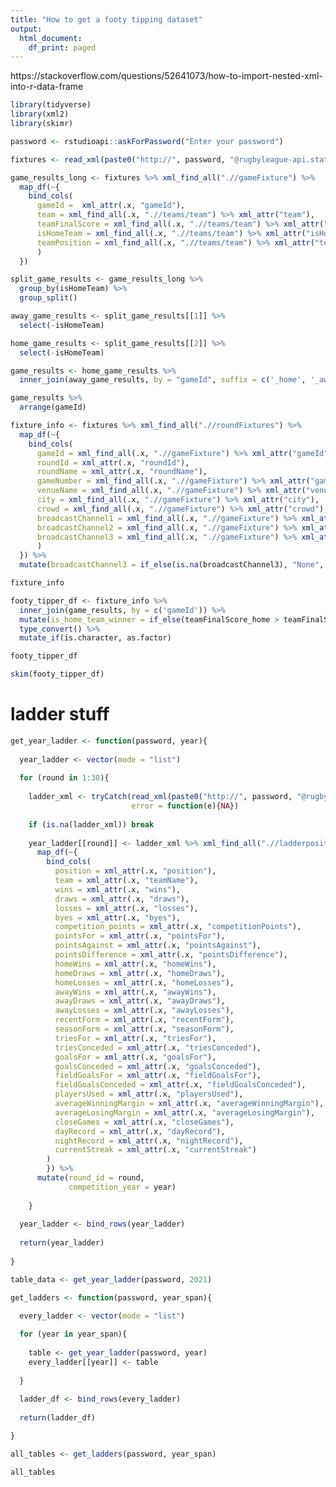 ```yaml
---
title: "How to get a footy tipping dataset"
output:
  html_document:
    df_print: paged
---
```


https://stackoverflow.com/questions/52641073/how-to-import-nested-xml-into-r-data-frame

```r
library(tidyverse)
library(xml2)
library(skimr)

password <- rstudioapi::askForPassword("Enter your password")

fixtures <- read_xml(paste0("http://", password, "@rugbyleague-api.stats.com/api/NRL/competitions/fixtures/111/2021"))
```

```r
game_results_long <- fixtures %>% xml_find_all(".//gameFixture") %>%
  map_df(~{
    bind_cols(
      gameId =  xml_attr(.x, "gameId"),
      team = xml_find_all(.x, ".//teams/team") %>% xml_attr("team"),
      teamFinalScore = xml_find_all(.x, ".//teams/team") %>% xml_attr("teamFinalScore"),
      isHomeTeam = xml_find_all(.x, ".//teams/team") %>% xml_attr("isHomeTeam"),
      teamPosition = xml_find_all(.x, ".//teams/team") %>% xml_attr("teamPosition")
      ) 
  }) 

split_game_results <- game_results_long %>%
  group_by(isHomeTeam) %>%
  group_split()

away_game_results <- split_game_results[[1]] %>%
  select(-isHomeTeam)

home_game_results <- split_game_results[[2]] %>%
  select(-isHomeTeam)

game_results <- home_game_results %>% 
  inner_join(away_game_results, by = "gameId", suffix = c('_home', '_away'))

game_results %>%
  arrange(gameId)
```

```r
fixture_info <- fixtures %>% xml_find_all(".//roundFixtures") %>%
  map_df(~{
    bind_cols(
      gameId = xml_find_all(.x, ".//gameFixture") %>% xml_attr("gameId"),
      roundId = xml_attr(.x, "roundId"),
      roundName = xml_attr(.x, "roundName"),
      gameNumber = xml_find_all(.x, ".//gameFixture") %>% xml_attr("gameNumber"),
      venueName = xml_find_all(.x, ".//gameFixture") %>% xml_attr("venueName"),
      city = xml_find_all(.x, ".//gameFixture") %>% xml_attr("city"),
      crowd = xml_find_all(.x, ".//gameFixture") %>% xml_attr("crowd"),
      broadcastChannel1 = xml_find_all(.x, ".//gameFixture") %>% xml_attr("broadcastChannel"),
      broadcastChannel2 = xml_find_all(.x, ".//gameFixture") %>% xml_attr("broadcastChannel2"),
      broadcastChannel3 = xml_find_all(.x, ".//gameFixture") %>% xml_attr("broadcastChannel3")
      ) 
  }) %>%
  mutate(broadcastChannel3 = if_else(is.na(broadcastChannel3), "None", broadcastChannel3))

fixture_info
```

```r
footy_tipper_df <- fixture_info %>% 
  inner_join(game_results, by = c('gameId')) %>%
  mutate(is_home_team_winner = if_else(teamFinalScore_home > teamFinalScore_away, T, F)) %>%
  type_convert() %>% 
  mutate_if(is.character, as.factor)

footy_tipper_df
```

```r
skim(footy_tipper_df)
```

# ladder stuff

```r
get_year_ladder <- function(password, year){
 
  year_ladder <- vector(mode = "list")
  
  for (round in 1:30){
    
    ladder_xml <- tryCatch(read_xml(paste0("http://", password, "@rugbyleague-api.stats.com/api/NRL/competitions/roundLadder/111/", year, "/", round)),
                           error = function(e){NA})
    
    if (is.na(ladder_xml)) break
    
    year_ladder[[round]] <- ladder_xml %>% xml_find_all(".//ladderposition") %>%
      map_df(~{
        bind_cols(
          position = xml_attr(.x, "position"),
          team = xml_attr(.x, "teamName"),
          wins = xml_attr(.x, "wins"),
          draws = xml_attr(.x, "draws"),
          losses = xml_attr(.x, "losses"),
          byes = xml_attr(.x, "byes"),
          competition_points = xml_attr(.x, "competitionPoints"),
          pointsFor = xml_attr(.x, "pointsFor"),
          pointsAgainst = xml_attr(.x, "pointsAgainst"),
          pointsDifference = xml_attr(.x, "pointsDifference"),
          homeWins = xml_attr(.x, "homeWins"),
          homeDraws = xml_attr(.x, "homeDraws"),
          homeLosses = xml_attr(.x, "homeLosses"),
          awayWins = xml_attr(.x, "awayWins"),
          awayDraws = xml_attr(.x, "awayDraws"),
          awayLosses = xml_attr(.x, "awayLosses"),
          recentForm = xml_attr(.x, "recentForm"),
          seasonForm = xml_attr(.x, "seasonForm"),
          triesFor = xml_attr(.x, "triesFor"),
          triesConceded = xml_attr(.x, "triesConceded"),
          goalsFor = xml_attr(.x, "goalsFor"),
          goalsConceded = xml_attr(.x, "goalsConceded"),
          fieldGoalsFor = xml_attr(.x, "fieldGoalsFor"),
          fieldGoalsConceded = xml_attr(.x, "fieldGoalsConceded"),
          playersUsed = xml_attr(.x, "playersUsed"),
          averageWinningMargin = xml_attr(.x, "averageWinningMargin"),
          averageLosingMargin = xml_attr(.x, "averageLosingMargin"),
          closeGames = xml_attr(.x, "closeGames"),
          dayRecord = xml_attr(.x, "dayRecord"),
          nightRecord = xml_attr(.x, "nightRecord"),
          currentStreak = xml_attr(.x, "currentStreak")
        )
        }) %>%
      mutate(round_id = round,
             competition_year = year)
    
    }
  
  year_ladder <- bind_rows(year_ladder)
  
  return(year_ladder)
   
}

table_data <- get_year_ladder(password, 2021)
```

```r
get_ladders <- function(password, year_span){

  every_ladder <- vector(mode = "list")
  
  for (year in year_span){
    
    table <- get_year_ladder(password, year)
    every_ladder[[year]] <- table
    
  }
  
  ladder_df <- bind_rows(every_ladder)
  
  return(ladder_df)

}

all_tables <- get_ladders(password, year_span)

all_tables
```
